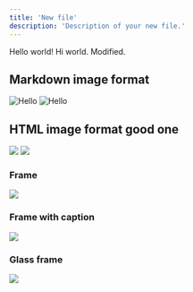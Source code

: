 ```yaml
---
title: 'New file'
description: 'Description of your new file.'
---
```


Hello world! Hi world. Modified.

## Markdown image format
![Hello](/logo/dark.svg)
![Hello](/logo/light.svg)

## HTML image format good one
<img src="/logo/dark.svg" />
<img src="/logo/light.svg" />

### Frame

<Frame>
  <img src="/logo/light.svg" />
</Frame>

### Frame with caption

<Frame caption="Caption Text">
  <img src="/logo/light.svg" />
</Frame>

### Glass frame

<Frame type="glass">
  <img src="/logo/light.svg" />
</Frame>